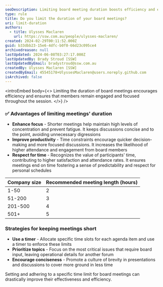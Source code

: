 ```yaml
---
seoDescription: Limiting board meeting duration boosts efficiency and engagement by keeping discussions concise and focused, respecting participants' time.
type: rule
title: Do you limit the duration of your board meetings?
uri: limit-duration
authors:
  - title: Ulysses Maclaren
    url: https://ssw.com.au/people/ulysses-maclaren/
created: 2024-02-29T00:11:52.000Z
guid: b33dbb23-15e6-4dfc-b0f0-66d23c095ce4
archivedreason: null
lastUpdated: 2024-06-08T03:27:17.000Z
lastUpdatedBy: Brady Stroud [SSW]
lastUpdatedByEmail: bradystroud@ssw.com.au
createdBy: Ulysses Maclaren [SSW]
createdByEmail: 45545178+UlyssesMaclaren@users.noreply.github.com
isArchived: false
---
```


<introEmbed
  body={<>
Limiting the duration of board meetings encourages efficiency and ensures that members remain engaged and focused throughout the session.
  </>}
/>
### ✅ Advantages of limiting meetings' duration

- **Enhance focus** - Shorter meetings help maintain high levels of concentration and prevent fatigue. It keeps discussions concise and to the point, avoiding unnecessary digressions
- **Improve productivity** - Time constraints encourage quicker decision-making and more focused discussions. It increases the likelihood of higher attendance and engagement from board members
- **Respect for time** - Recognizes the value of participants' time, contributing to higher satisfaction and attendance rates. It ensures meetings end on time fostering a sense of predictability and respect for personal schedules

| Company size | Recommended meeting length (hours) |
| ------------ | ---------------------------------- |
| 1-50         | 2                                  |
| 51-200       | 3                                  |
| 201-500      | 4                                  |
| 501+         | 5                                  |

### Strategies for keeping meetings short

- **Use a timer** - Allocate specific time slots for each agenda item and use a timer to enforce these limits
- **Prioritize topics** - Focus on the most critical issues that require board input, leaving operational details for another forum
- **Encourage conciseness** - Promote a culture of brevity in presentations and discussions to cover more ground in less time

Setting and adhering to a specific time limit for board meetings can drastically improve their effectiveness and efficiency.
